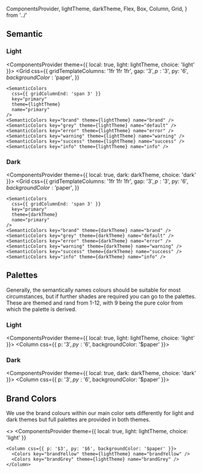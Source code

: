   ComponentsProvider,
  lightTheme,
  darkTheme,
  Flex,
  Box,
  Column,
  Grid,
} from '../'

<Meta title="Design System/Colour" />

## Semantic

### Light

<ComponentsProvider theme={{ local: true, light: lightTheme, choice: 'light' }}>
  <Grid
    css={{
      gridTemplateColumns: '1fr 1fr 1fr',
      gap: '$3',
      p: '$3',
      py: '$6',
      backgroundColor: '$paper',
    }}
  >
    <SemanticColors
      css={{ gridColumnEnd: 'span 3' }}
      key="primary"
      theme={lightTheme}
      name="primary"
    />
    <SemanticColors key="brand" theme={lightTheme} name="brand" />
    <SemanticColors key="grey" theme={lightTheme} name="default" />
    <SemanticColors key="error" theme={lightTheme} name="error" />
    <SemanticColors key="warning" theme={lightTheme} name="warning" />
    <SemanticColors key="success" theme={lightTheme} name="success" />
    <SemanticColors key="info" theme={lightTheme} name="info" />
  </Grid>
</ComponentsProvider>

### Dark

<ComponentsProvider theme={{ local: true, dark: darkTheme, choice: 'dark' }}>
  <Grid
    css={{
      gridTemplateColumns: '1fr 1fr 1fr',
      gap: '$3',
      p: '$3',
      py: '$6',
      backgroundColor: '$paper',
    }}
  >
    <SemanticColors
      css={{ gridColumnEnd: 'span 3' }}
      key="primary"
      theme={darkTheme}
      name="primary"
    />
    <SemanticColors key="brand" theme={darkTheme} name="brand" />
    <SemanticColors key="grey" theme={darkTheme} name="default" />
    <SemanticColors key="error" theme={darkTheme} name="error" />
    <SemanticColors key="warning" theme={darkTheme} name="warning" />
    <SemanticColors key="success" theme={darkTheme} name="success" />
    <SemanticColors key="info" theme={darkTheme} name="info" />
  </Grid>
</ComponentsProvider>

## Palettes

Generally, the semantically names colours should be suitable for most circumstances, but if further shades are required you can go to the palettes.
These are themed and rand from 1-12, with 9 being the pure color from which the palette is derived.

### Light

<ComponentsProvider theme={{ local: true, light: lightTheme, choice: 'light' }}>
  <Column css={{ p: '$3', py: '$6', backgroundColor: '$paper' }}>
    <Colors key="primary" theme={lightTheme} name="primary" />
    <Colors key="grey" theme={lightTheme} name="grey" />
    <Colors key="error" theme={lightTheme} name="error" />
    <Colors key="warning" theme={lightTheme} name="warning" />
    <Colors key="success" theme={lightTheme} name="success" />
    <Colors key="info" theme={lightTheme} name="info" />
    <Colors key="transparency" theme={lightTheme} name="transparency" />
  </Column>
</ComponentsProvider>

### Dark

<ComponentsProvider theme={{ local: true, dark: darkTheme, choice: 'dark' }}>
  <Column css={{ p: '$3', py: '$6', backgroundColor: '$paper' }}>
    <Colors key="primary" theme={darkTheme} name="primary" />
    <Colors key="grey" theme={darkTheme} name="grey" />
    <Colors key="error" theme={darkTheme} name="error" />
    <Colors key="warning" theme={darkTheme} name="warning" />
    <Colors key="success" theme={darkTheme} name="success" />
    <Colors key="info" theme={darkTheme} name="info" />
    <Colors key="transparency" theme={darkTheme} name="transparency" />
  </Column>
</ComponentsProvider>

## Brand Colors

We use the brand colours within our main color sets differently for light and dark themes but full palettes are provided in both
themes.

<>
  <ComponentsProvider
    theme={{ local: true, light: lightTheme, choice: 'light' }}
  >
    <Column css={{ p: '$3', py: '$6', backgroundColor: '$paper' }}>
      <Colors key="brandYellow" theme={lightTheme} name="brandYellow" />
      <Colors key="brandGrey" theme={lightTheme} name="brandGrey" />
    </Column>
  </ComponentsProvider>
  <ComponentsProvider theme={{ local: true, dark: darkTheme, choice: 'dark' }}>
    <Column css={{ p: '$3', py: '$6', backgroundColor: '$paper' }}>
      <Colors key="brandYellow" theme={darkTheme} name="brandYellow" />
      <Colors key="brandGrey" theme={darkTheme} name="brandGrey" />
    </Column>
  </ComponentsProvider>
</>
